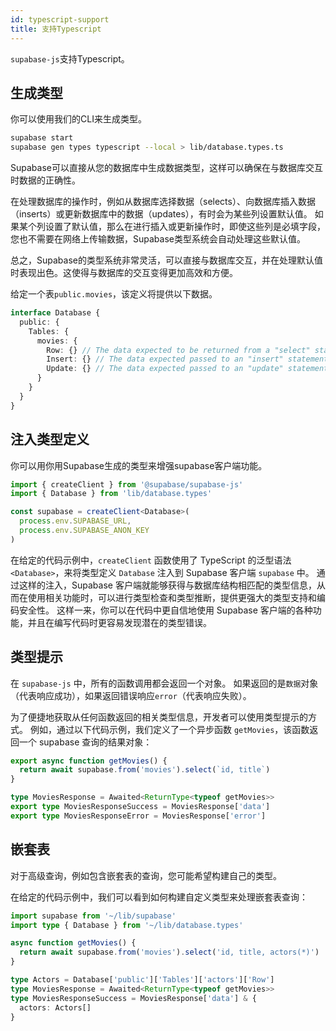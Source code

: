```yaml
---
id: typescript-support
title: 支持Typescript
---
```


`supabase-js`支持Typescript。

## 生成类型

你可以使用我们的CLI来生成类型。

```bash
supabase start
supabase gen types typescript --local > lib/database.types.ts
```

Supabase可以直接从您的数据库中生成数据类型，这样可以确保在与数据库交互时数据的正确性。

在处理数据库的操作时，例如从数据库选择数据（selects）、向数据库插入数据（inserts）或更新数据库中的数据（updates），有时会为某些列设置默认值。
如果某个列设置了默认值，那么在进行插入或更新操作时，即使这些列是必填字段，您也不需要在网络上传输数据，Supabase类型系统会自动处理这些默认值。

总之，Supabase的类型系统非常灵活，可以直接与数据库交互，并在处理默认值时表现出色。这使得与数据库的交互变得更加高效和方便。



给定一个表`public.movies`，该定义将提供以下数据。

```ts
interface Database {
  public: {
    Tables: {
      movies: {
        Row: {} // The data expected to be returned from a "select" statement.
        Insert: {} // The data expected passed to an "insert" statement.
        Update: {} // The data expected passed to an "update" statement.
      }
    }
  }
}
```

## 注入类型定义

你可以用你用Supabase生成的类型来增强supabase客户端功能。

```ts
import { createClient } from '@supabase/supabase-js'
import { Database } from 'lib/database.types'

const supabase = createClient<Database>(
  process.env.SUPABASE_URL,
  process.env.SUPABASE_ANON_KEY
)
```
<Admonition type="note">

在给定的代码示例中，`createClient` 函数使用了 TypeScript 的泛型语法 `<Database>`，来将类型定义 `Database` 注入到 Supabase 客户端 `supabase` 中。
通过这样的注入，Supabase 客户端就能够获得与数据库结构相匹配的类型信息，从而在使用相关功能时，可以进行类型检查和类型推断，提供更强大的类型支持和编码安全性。
这样一来，你可以在代码中更自信地使用 Supabase 客户端的各种功能，并且在编写代码时更容易发现潜在的类型错误。

</Admonition>




## 类型提示

在 `supabase-js` 中，所有的函数调用都会返回一个对象。
如果返回的是`数据`对象（代表响应成功），如果返回错误响应`error`（代表响应失败）。


为了便捷地获取从任何函数返回的相关类型信息，开发者可以使用类型提示的方式。
例如，通过以下代码示例，我们定义了一个异步函数 `getMovies`，该函数返回一个 supabase 查询的结果对象：

```ts
export async function getMovies() {
  return await supabase.from('movies').select(`id, title`)
}

type MoviesResponse = Awaited<ReturnType<typeof getMovies>>
export type MoviesResponseSuccess = MoviesResponse['data']
export type MoviesResponseError = MoviesResponse['error']
```

## 嵌套表

对于高级查询，例如包含嵌套表的查询，您可能希望构建自己的类型。

在给定的代码示例中，我们可以看到如何构建自定义类型来处理嵌套表查询：


```ts
import supabase from '~/lib/supabase'
import type { Database } from '~/lib/database.types'

async function getMovies() {
  return await supabase.from('movies').select('id, title, actors(*)')
}

type Actors = Database['public']['Tables']['actors']['Row']
type MoviesResponse = Awaited<ReturnType<typeof getMovies>>
type MoviesResponseSuccess = MoviesResponse['data'] & {
  actors: Actors[]
}
```
